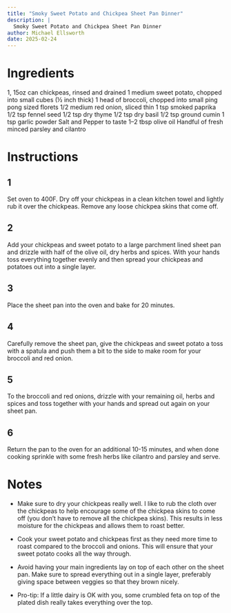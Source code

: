 ```yaml
---
title: "Smoky Sweet Potato and Chickpea Sheet Pan Dinner"
description: |
  Smoky Sweet Potato and Chickpea Sheet Pan Dinner
author: Michael Ellsworth
date: 2025-02-24
---
```


# Ingredients
1, 15oz can chickpeas, rinsed and drained
1 medium sweet potato, chopped into small cubes (½ inch thick)
1 head of broccoli, chopped into small ping pong sized florets
1/2 medium red onion, sliced thin
1 tsp smoked paprika
1/2 tsp fennel seed
1/2 tsp dry thyme
1/2 tsp dry basil
1/2 tsp ground cumin
1 tsp garlic powder
Salt and Pepper to taste
1–2 tbsp olive oil
Handful of fresh minced parsley and cilantro

# Instructions
## 1
Set oven to 400F. Dry off your chickpeas in a clean kitchen towel and lightly rub it over the chickpeas. Remove any loose chickpea skins that come off.

## 2
Add your chickpeas and sweet potato to a large parchment lined sheet pan and drizzle with half of the olive oil, dry herbs and spices. With your hands toss everything together evenly and then spread your chickpeas and potatoes out into a single layer.

## 3
Place the sheet pan into the oven and bake for 20 minutes. 

## 4
Carefully remove the sheet pan, give the chickpeas and sweet potato a toss with a spatula and push them a bit to the side to make room for your broccoli and red onion.

## 5
To the broccoli and red onions, drizzle with your remaining oil, herbs and spices and toss together with your hands and spread out again on your sheet pan.

## 6
Return the pan to the oven for an additional 10-15 minutes, and when done cooking sprinkle with some fresh herbs like cilantro and parsley and serve.

# Notes
 - Make sure to dry your chickpeas really well. I like to rub the cloth over the chickpeas to help encourage some of the chickpea skins to come off (you don’t have to remove all the chickpea skins). This results in less moisture for the chickpeas and allows them to roast better.

 - Cook your sweet potato and chickpeas first as they need more time to roast compared to the broccoli and onions. This will ensure that your sweet potato cooks all the way through.

- Avoid having your main ingredients lay on top of each other on the sheet pan. Make sure to spread everything out in a single layer, preferably giving space between veggies so that they brown nicely.

- Pro-tip: If a little dairy is OK with you, some crumbled feta on top of the plated dish really takes everything over the top.